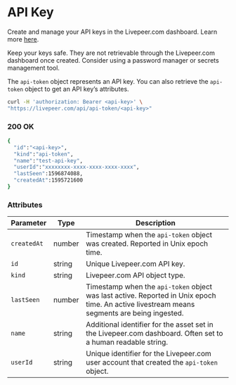 
<DocsLayout>

# API Key

Create and manage your API keys in the Livepeer.com dashboard. Learn more
[here](/docs/guides/api-keys/when-do-you-need-an-api-key).

Keep your keys safe. They are not retrievable through the Livepeer.com dashboard
once created. Consider using a password manager or secrets management tool.

The `api-token` object represents an API key. You can also retrieve the
`api-token` object to get an API key’s attributes.

```bash
curl -H 'authorization: Bearer <api-key>' \
"https://livepeer.com/api/api-token/<api-key>"
```

### 200 OK

```bash
{
  "id":"<api-key>",
  "kind":"api-token",
  "name":"test-api-key",
  "userId":"xxxxxxxx-xxxx-xxxx-xxxx-xxxx",
  "lastSeen":1596874088,
  "createdAt":1595721600
}
```

### Attributes

| Parameter   | Type   | Description                                                                                                                                 |
| ----------- | ------ | ------------------------------------------------------------------------------------------------------------------------------------------- |
| `createdAt` | number | Timestamp when the `api-token` object was created. Reported in Unix epoch time.                                                             |
| `id`        | string | Unique Livepeer.com API key.                                                                                                                |
| `kind`      | string | Livepeer.com API object type.                                                                                                               |
| `lastSeen`  | number | Timestamp when the `api-token` object was last active. Reported in Unix epoch time. An active livestream means segments are being ingested. |
| `name`      | string | Additional identifier for the asset set in the Livepeer.com dashboard. Often set to a human readable string.                                |
| `userId`    | string | Unique identifier for the Livepeer.com user account that created the `api-token` object.                                                    |

</DocsLayout>
